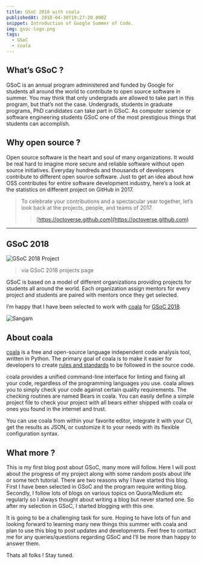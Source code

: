 ```yaml
---
title: GSoC 2018 with coala
publishedAt: 2018-04-30T19:27:20.000Z
snippet: Introduction of Google Summer of Code.
img: gsoc-logo.png
tags:
  - GSoC
  - coala
---
```


## What’s GSoC ?

GSoC is an annual program administered and funded by Google for students all
around the world to contribute to open source software in summer. You may
think that only undergrads are allowed to take part in this program, but
that’s not the case. Undergrads, students in graduate programs, PhD candidates
can take part in GSoC. As computer science or software engineering students
GSoC one of the most prestigious things that students can accomplish.

## Why open source ?

Open source software is the heart and soul of many organizations. It would be
real hard to imagine more secure and reliable software without open source
initiatives. Everyday hundreds and thousands of developers contribute to
different open source software. Just to get an idea about how OSS contributes
for entire software development industry, here’s a look at the statistics on
different project on GitHub in 2017.

> To celebrate your contributions and a spectacular year together, let’s look
> back at the projects, people, and teams of 2017.
>
> > [https://octoverse.github.com](https://octoverse.github.com)

---

## GSoC 2018

![GSoC 2018 Project](/images/blog/GSoCPage.png)

> via GSoC 2018 projects page

GSoC is based on a model of different organizations providing projects for
students all around the world. Each organization assign mentors for every
project and students are paired with mentors once they get selected.

I’m happy that I have been selected to work with [coala](https://coala.io) for
[GSoC 2018](https://summerofcode.withgoogle.com/).

![Sangam](/images/blog/selection.png)

## About coala

[coala](https://coala.io) is a free and open-source language independent code
analysis tool, written in Python. The primary goal of coala is to make it
easier for developers to create [rules and standards](https://docs.coala.io/en/latest/Users/coafile.html)
to be followed in the source code.

coala provides a unified command-line interface for linting and fixing all
your code, regardless of the programming languages you use. coala allows you
to simply check your code against certain quality requirements. The checking
routines are named Bears in coala. You can easily define a simple project file
to check your project with all bears either shipped with coala or ones you
found in the internet and trust.

You can use coala from within your favorite editor, integrate it with your CI,
get the results as JSON, or customize it to your needs with its flexible
configuration syntax.

## What more ?

This is my first blog post about GSoC, many more will follow. Here I will post
about the progress of my project along with some random posts about life or
some tech tutorial. There are two reasons why I have started this blog. First
I have been selected in GSoC and the program require writing blog. Secondly,
I follow lots of blogs on various topics on Quora/Medium etc regularly so I
always thought about writing a blog but never started one. So after my
selection in GSoC, I started blogging with this one.

It is going to be a challenging task for sure. Hoping to have lots of fun and
looking forward to learning many new things this summer with coala and plan to
use this blog to post updates and developments. Feel free to contact me for
any queries/questions regarding GSoC and I’ll be more than happy to answer
them.

Thats all folks ! Stay tuned.
